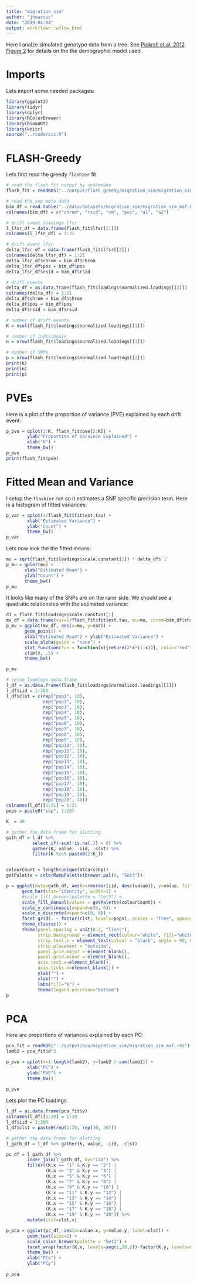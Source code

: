 ```yaml
---
title: "migration_sim"
author: "jhmarcus"
date: "2019-04-04"
output: workflowr::wflow_html
---
```


Here I analze simulated genotype data from a tree. See [Pickrell et al. 2012 Figure 2](https://journals.plos.org/plosgenetics/article?id=10.1371/journal.pgen.1002967) for details on the the demographic model used.

# Imports

Lets import some needed packages:

```r
library(ggplot2)
library(tidyr)
library(dplyr)
library(RColorBrewer)
library(biomaRt)
library(knitr)
source("../code/viz.R")
```

# FLASH-Greedy

Lets first read the greedy `flashier` fit

```r
# read the flash fit output by snakemake
flash_fit = readRDS("../output/flash_greedy/migration_sim/migration_sim_maf.rds")

# read the snp meta data
bim_df = read.table("../data/datasets/migration_sim/migration_sim_maf.bim", header=F)
colnames(bim_df) = c("chrom", "rsid", "cm", "pos", "a1", "a2")

# drift event loadings lfsr
l_lfsr_df = data.frame(flash_fit$lfsr[[1]])
colnames(l_lfsr_df) = 1:21

# drift event lfsr
delta_lfsr_df = data.frame(flash_fit$lfsr[[2]])
colnames(delta_lfsr_df) = 1:21
delta_lfsr_df$chrom = bim_df$chrom
delta_lfsr_df$pos = bim_df$pos
delta_lfsr_df$rsid = bim_df$rsid

# drift events
delta_df = as.data.frame(flash_fit$loadings$normalized.loadings[[2]])
colnames(delta_df) = 1:21
delta_df$chrom = bim_df$chrom
delta_df$pos = bim_df$pos
delta_df$rsid = bim_df$rsid

# number of drift events
K = ncol(flash_fit$loadings$normalized.loadings[[1]]) 

# number of individuals
n = nrow(flash_fit$loadings$normalized.loadings[[1]])

# number of SNPs
p = nrow(flash_fit$loadings$normalized.loadings[[2]])
print(K)
print(n)
print(p)
```

# PVEs
 
Here is a plot of the proportion of variance (PVE) explained by each drift event:

```r
p_pve = qplot(2:K, flash_fit$pve[2:K]) + 
        ylab("Proportion of Varaince Explained") + 
        xlab("K") + 
        theme_bw()
p_pve
print(flash_fit$pve)
```

# Fitted Mean and Variance

I setup the `flashier` run so it estimates a SNP specific precision term. Here is a histogram of fitted variances:

```r
p_var = qplot(1/flash_fit$fit$est.tau) + 
        xlab("Estimated Variance") + 
        ylab("Count") + 
        theme_bw()
p_var
```

Lets now look the the fitted means:

```r
mu = sqrt(flash_fit$loadings$scale.constant[1]) * delta_df$`1`
p_mu = qplot(mu) + 
       xlab("Estimated Mean") + 
       ylab("Count") + 
       theme_bw()
p_mu
```

It looks like many of the SNPs are on the rarer side. We should see a quadratic relationship with the estimated variance:

```r
d1 = flash_fit$loadings$scale.constant[1]
mv_df = data.frame(var=1/flash_fit$fit$est.tau, mu=mu, chrom=bim_df$chrom)
p_mv = ggplot(mv_df, aes(x=mu, y=var)) + 
       geom_point() + 
       xlab("Estimated Mean") + ylab("Estimated Variance") + 
       scale_alpha(guide = "none") + 
       stat_function(fun = function(x){return(2*x*(1-x))}, color="red") + 
       xlim(0, .5) + 
       theme_bw()

p_mv
```

```r
# setup loadings data.frame
l_df = as.data.frame(flash_fit$loadings$normalized.loadings[[1]])
l_df$iid = 1:200
l_df$clst = c(rep("pop1", 10), 
              rep("pop2", 10), 
              rep("pop3", 10), 
              rep("pop4", 10), 
              rep("pop5", 10), 
              rep("pop6", 10), 
              rep("pop7", 10), 
              rep("pop8", 10), 
              rep("pop9", 10), 
              rep("pop10", 10), 
              rep("pop11", 10), 
              rep("pop12", 10), 
              rep("pop13", 10), 
              rep("pop14", 10), 
              rep("pop15", 10), 
              rep("pop16", 10), 
              rep("pop17", 10), 
              rep("pop18", 10), 
              rep("pop19", 10), 
              rep("pop20", 10))
colnames(l_df)[1:21] = 1:21
pops = paste0("pop", 1:20)

K_ = 20

# gather the data.frame for plotting
gath_df = l_df %>%
          select_if(~sum(!is.na(.)) > 0) %>%
          gather(K, value, -iid, -clst) %>% 
          filter(K %in% paste0(2:K_)) 


colourCount = length(unique(mtcars$hp))
getPalette = colorRampPalette(brewer.pal(9, "Set3"))

p = ggplot(data=gath_df, aes(x=reorder(iid, desc(value)), y=value, fill=factor(K, levels=1:K_))) + 
      geom_bar(stat="identity", width=1) +  
      #scale_fill_brewer(palette = "Set3") + 
      scale_fill_manual(values = getPalette(colourCount)) + 
      scale_y_continuous(expand=c(0, 0)) +
      scale_x_discrete(expand=c(0, 0)) +
      facet_grid(. ~ factor(clst, levels=pops), scales = "free", space="free", switch="both") + 
      theme_classic() +
      theme(panel.spacing = unit(0.2, "lines"), 
            strip.background = element_rect(colour="white", fill="white"),
            strip.text.x = element_text(colour = "black", angle = 90, hjust = 1.1), 
            strip.placement = "outside", 
            panel.grid.major = element_blank(), 
            panel.grid.minor = element_blank(),
            axis.text.x=element_blank(), 
            axis.ticks.x=element_blank()) + 
            ylab("") + 
            xlab("") +
            labs(fill="K") +
            theme(legend.position="bottom")
p
```

# PCA

Here are proportions of variances explained by each PC:

```r
pca_fit = readRDS("../output/pca/migration_sim/migration_sim_maf.rds")
lamb2 = pca_fit$d^2

p_pve = qplot(x=1:length(lamb2), y=lamb2 / sum(lamb2)) + 
        xlab("PC") +
        ylab("PVE") +
        theme_bw()
        
p_pve
```

Lets plot the PC loadings

```r
l_df = as.data.frame(pca_fit$v)
colnames(l_df)[1:20] = 1:20
l_df$iid = 1:200
l_df$clst = paste0(rep(1:20, rep(10, 20)))

# gather the data.frame for plotting
l_gath_df = l_df %>% gather(K, value, -iid, -clst) 

pc_df = l_gath_df %>% 
        inner_join(l_gath_df, by="iid") %>% 
        filter((K.x == "1" & K.y == "2") | 
               (K.x == "3" & K.y == "4") |
               (K.x == "5" & K.y == "6") |
               (K.x == "7" & K.y == "8") |
               (K.x == "9" & K.y == "10") |
               (K.x == "11" & K.y == "12") |
               (K.x == "13" & K.y == "14") |
               (K.x == "15" & K.y == "16") |
               (K.x == "17" & K.y == "18") |
               (K.x == "19" & K.y == "20")) %>%
        mutate(clst=clst.x)

p_pca = ggplot(pc_df, aes(x=value.x, y=value.y, label=clst)) +
        geom_text(size=2) +
        scale_color_brewer(palette = "Set1") + 
        facet_wrap(factor(K.x, levels=seq(1,20,2))~factor(K.y, levels=seq(2,20,2)), scales="free") + 
        theme_bw() + 
        xlab("PCx") +
        ylab("PCy")
        
p_pca
```
